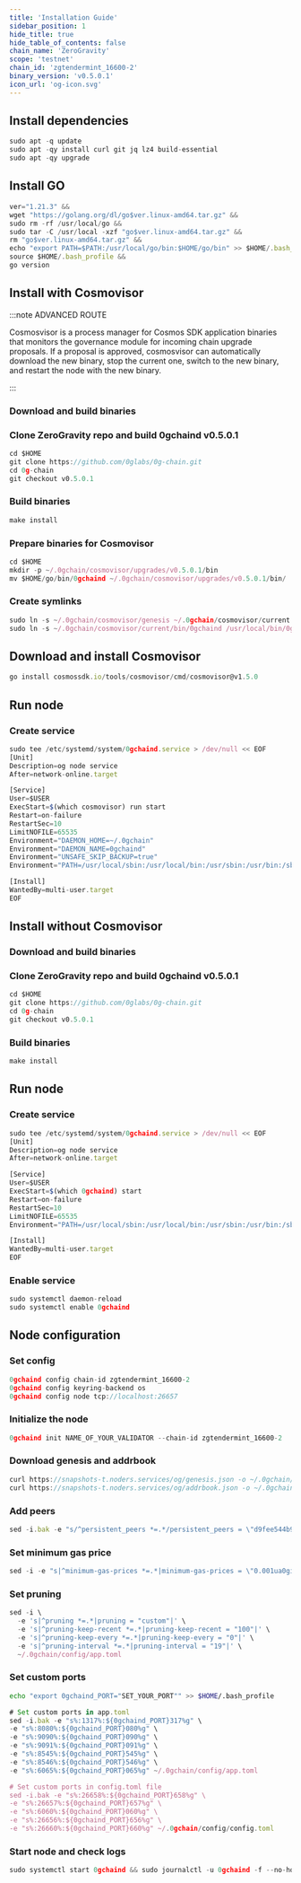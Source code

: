 ```yaml
---
title: 'Installation Guide'
sidebar_position: 1
hide_title: true
hide_table_of_contents: false
chain_name: 'ZeroGravity'
scope: 'testnet'
chain_id: 'zgtendermint_16600-2'
binary_version: 'v0.5.0.1'
icon_url: 'og-icon.svg'
---
```



<PageTitle
  iconUrl="img/og-icon.svg"
  title="ZeroGravity Installation Guide"
  chainId="zgtendermint_16600-2"
  version="v0.5.0.1"
/>

## Install dependencies

```js
sudo apt -q update
sudo apt -qy install curl git jq lz4 build-essential
sudo apt -qy upgrade
```

## Install GO

```js
ver="1.21.3" &&
wget "https://golang.org/dl/go$ver.linux-amd64.tar.gz" &&
sudo rm -rf /usr/local/go &&
sudo tar -C /usr/local -xzf "go$ver.linux-amd64.tar.gz" &&
rm "go$ver.linux-amd64.tar.gz" &&
echo "export PATH=$PATH:/usr/local/go/bin:$HOME/go/bin" >> $HOME/.bash_profile &&
source $HOME/.bash_profile &&
go version
```

## Install with Cosmovisor

:::note ADVANCED ROUTE

Cosmosvisor is a process manager for Cosmos SDK application binaries that monitors the governance module for incoming chain upgrade proposals. If a proposal is approved, cosmosvisor can automatically download the new binary, stop the current one, switch to the new binary, and restart the node with the new binary.

:::

### Download and build binaries

### Clone ZeroGravity repo and build 0gchaind v0.5.0.1

```js
cd $HOME
git clone https://github.com/0glabs/0g-chain.git
cd 0g-chain
git checkout v0.5.0.1
```

### Build binaries

```js
make install
```

### Prepare binaries for Cosmovisor

```js
cd $HOME
mkdir -p ~/.0gchain/cosmovisor/upgrades/v0.5.0.1/bin
mv $HOME/go/bin/0gchaind ~/.0gchain/cosmovisor/upgrades/v0.5.0.1/bin/
```

### Create symlinks

```js
sudo ln -s ~/.0gchain/cosmovisor/genesis ~/.0gchain/cosmovisor/current -f
sudo ln -s ~/.0gchain/cosmovisor/current/bin/0gchaind /usr/local/bin/0gchaind -f
```

## Download and install Cosmovisor

```js
go install cosmossdk.io/tools/cosmovisor/cmd/cosmovisor@v1.5.0
```

## Run node

### Create service

```js
sudo tee /etc/systemd/system/0gchaind.service > /dev/null << EOF
[Unit]
Description=og node service
After=network-online.target

[Service]
User=$USER
ExecStart=$(which cosmovisor) run start
Restart=on-failure
RestartSec=10
LimitNOFILE=65535
Environment="DAEMON_HOME=~/.0gchain"
Environment="DAEMON_NAME=0gchaind"
Environment="UNSAFE_SKIP_BACKUP=true"
Environment="PATH=/usr/local/sbin:/usr/local/bin:/usr/sbin:/usr/bin:/sbin:/bin:/usr/games:/usr/local/games:/snap/bin:~/.0gchain/cosmovisor/current/bin"

[Install]
WantedBy=multi-user.target
EOF
```

## Install without Cosmovisor

### Download and build binaries

### Clone ZeroGravity repo and build 0gchaind v0.5.0.1

```js
cd $HOME
git clone https://github.com/0glabs/0g-chain.git
cd 0g-chain
git checkout v0.5.0.1
```

### Build binaries

```js
make install
```

## Run node

### Create service

```js
sudo tee /etc/systemd/system/0gchaind.service > /dev/null << EOF
[Unit]
Description=og node service
After=network-online.target

[Service]
User=$USER
ExecStart=$(which 0gchaind) start
Restart=on-failure
RestartSec=10
LimitNOFILE=65535
Environment="PATH=/usr/local/sbin:/usr/local/bin:/usr/sbin:/usr/bin:/sbin:/bin:/usr/games:/usr/local/games:/snap/bin"

[Install]
WantedBy=multi-user.target
EOF
```

### Enable service

```js
sudo systemctl daemon-reload
sudo systemctl enable 0gchaind
```

## Node configuration

### Set config

```js
0gchaind config chain-id zgtendermint_16600-2
0gchaind config keyring-backend os
0gchaind config node tcp://localhost:26657
```

### Initialize the node

```js
0gchaind init NAME_OF_YOUR_VALIDATOR --chain-id zgtendermint_16600-2
```

### Download genesis and addrbook

```js
curl https://snapshots-t.noders.services/og/genesis.json -o ~/.0gchain/config/genesis.json
curl https://snapshots-t.noders.services/og/addrbook.json -o ~/.0gchain/config/addrbook.json
```

### Add peers

```js
sed -i.bak -e "s/^persistent_peers *=.*/persistent_peers = \"d9fee544b90d15c4f024e52b6c5b2fd9fd199514@og-t-rpc.noders.services:23856\"/" ~/.0gchain/config/config.toml
```

### Set minimum gas price

```js
sed -i -e "s|^minimum-gas-prices *=.*|minimum-gas-prices = \"0.001ua0gi\"|" ~/.0gchain/config/app.toml
```

### Set pruning

```js
sed -i \
  -e 's|^pruning *=.*|pruning = "custom"|' \
  -e 's|^pruning-keep-recent *=.*|pruning-keep-recent = "100"|' \
  -e 's|^pruning-keep-every *=.*|pruning-keep-every = "0"|' \
  -e 's|^pruning-interval *=.*|pruning-interval = "19"|' \
  ~/.0gchain/config/app.toml
```

### Set custom ports

```bash
echo "export 0gchaind_PORT="SET_YOUR_PORT"" >> $HOME/.bash_profile
```

```js
# Set custom ports in app.toml
sed -i.bak -e "s%:1317%:${0gchaind_PORT}317%g" \
-e "s%:8080%:${0gchaind_PORT}080%g" \
-e "s%:9090%:${0gchaind_PORT}090%g" \
-e "s%:9091%:${0gchaind_PORT}091%g" \
-e "s%:8545%:${0gchaind_PORT}545%g" \
-e "s%:8546%:${0gchaind_PORT}546%g" \
-e "s%:6065%:${0gchaind_PORT}065%g" ~/.0gchain/config/app.toml

# Set custom ports in config.toml file
sed -i.bak -e "s%:26658%:${0gchaind_PORT}658%g" \
-e "s%:26657%:${0gchaind_PORT}657%g" \
-e "s%:6060%:${0gchaind_PORT}060%g" \
-e "s%:26656%:${0gchaind_PORT}656%g" \
-e "s%:26660%:${0gchaind_PORT}660%g" ~/.0gchain/config/config.toml
```

### Start node and check logs

```js
sudo systemctl start 0gchaind && sudo journalctl -u 0gchaind -f --no-hostname -o cat
```
